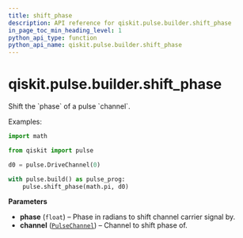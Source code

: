 ```yaml
---
title: shift_phase
description: API reference for qiskit.pulse.builder.shift_phase
in_page_toc_min_heading_level: 1
python_api_type: function
python_api_name: qiskit.pulse.builder.shift_phase
---
```


<span id="qiskit-pulse-builder-shift-phase" />

# qiskit.pulse.builder.shift\_phase

<Function id="qiskit.pulse.builder.shift_phase" name="shift_phase" isDedicatedPage={true} github="https://github.com/qiskit/qiskit/tree/stable/0.16/qiskit/pulse/builder.py" signature="shift_phase(phase, channel)">
  Shift the `phase` of a pulse `channel`.

  Examples:

  ```python
  import math

  from qiskit import pulse

  d0 = pulse.DriveChannel(0)

  with pulse.build() as pulse_prog:
      pulse.shift_phase(math.pi, d0)
  ```

  **Parameters**

  *   **phase** (`float`) – Phase in radians to shift channel carrier signal by.
  *   **channel** ([`PulseChannel`](qiskit.pulse.channels#pulsechannel "qiskit.pulse.channels.PulseChannel")) – Channel to shift phase of.
</Function>

